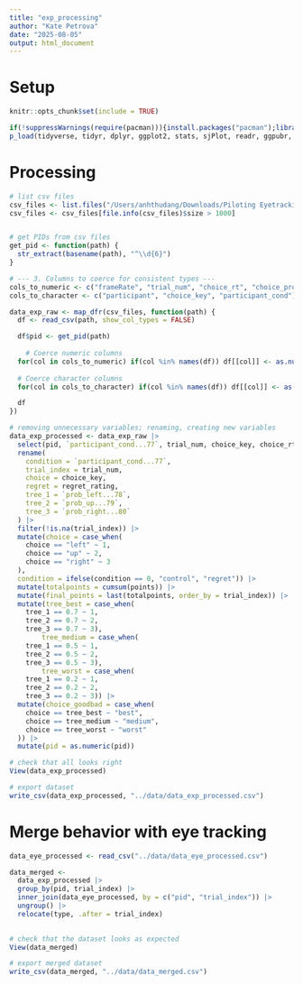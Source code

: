 ```yaml
---
title: "exp_processing"
author: "Kate Petrova"
date: "2025-08-05"
output: html_document
---
```


# Setup

```r
knitr::opts_chunk$set(include = TRUE)

if(!suppressWarnings(require(pacman))){install.packages("pacman");library("pacman")}
p_load(tidyverse, tidyr, dplyr, ggplot2, stats, sjPlot, readr, ggpubr, patchwork, lubridate, ggthemr, ggdist, showtext, eyelinkReader, usethis)
```

# Processing

```r
# list csv files
csv_files <- list.files("/Users/anhthudang/Downloads/Piloting Eyetracking/regret_eyetracking/experiment/data", pattern = "\\.csv$", full.names = TRUE)
csv_files <- csv_files[file.info(csv_files)$size > 1000]


# get PIDs from csv files
get_pid <- function(path) {
  str_extract(basename(path), "^\\d{6}")
}

# --- 3. Columns to coerce for consistent types ---
cols_to_numeric <- c("frameRate", "trial_num", "choice_rt", "choice_prob", "points", "regret_rating", "regret_rt")
cols_to_character <- c("participant", "choice_key", "participant_cond") 

data_exp_raw <- map_dfr(csv_files, function(path) {
  df <- read_csv(path, show_col_types = FALSE)

  df$pid <- get_pid(path)
  
    # Coerce numeric columns
  for(col in cols_to_numeric) if(col %in% names(df)) df[[col]] <- as.numeric(df[[col]])
  
  # Coerce character columns
  for(col in cols_to_character) if(col %in% names(df)) df[[col]] <- as.character(df[[col]])

  df
})

# removing unnecessary variables; renaming, creating new variables
data_exp_processed <- data_exp_raw |>
  select(pid, `participant_cond...77`, trial_num, choice_key, choice_rt, choice_prob, points, regret_rating, regret_rt, `prob_left...78`, `prob_up...79`, `prob_right...80`) |>
  rename(
    condition = `participant_cond...77`,
    trial_index = trial_num,
    choice = choice_key,
    regret = regret_rating,
    tree_1 = `prob_left...78`,
    tree_2 = `prob_up...79`,
    tree_3 = `prob_right...80`
  ) |>
  filter(!is.na(trial_index)) |>
  mutate(choice = case_when(
    choice == "left" ~ 1,
    choice == "up" ~ 2,
    choice == "right" ~ 3
  ),
  condition = ifelse(condition == 0, "control", "regret")) |>
  mutate(totalpoints = cumsum(points)) |>
  mutate(final_points = last(totalpoints, order_by = trial_index)) |>
  mutate(tree_best = case_when(
    tree_1 == 0.7 ~ 1,
    tree_2 == 0.7 ~ 2,
    tree_3 == 0.7 ~ 3),
        tree_medium = case_when(
    tree_1 == 0.5 ~ 1,
    tree_2 == 0.5 ~ 2,
    tree_3 == 0.5 ~ 3),
        tree_worst = case_when(
    tree_1 == 0.2 ~ 1,
    tree_2 == 0.2 ~ 2,
    tree_3 == 0.2 ~ 3)) |>
  mutate(choice_goodbad = case_when(
    choice == tree_best ~ "best",
    choice == tree_medium ~ "medium",
    choice == tree_worst ~ "worst"
  )) |>
  mutate(pid = as.numeric(pid)) 
```

```r
# check that all looks right
View(data_exp_processed)
```

```r
# export dataset
write_csv(data_exp_processed, "../data/data_exp_processed.csv")
```

# Merge behavior with eye tracking

```r
data_eye_processed <- read_csv("../data/data_eye_processed.csv")
```


```r
data_merged <-
  data_exp_processed |>
  group_by(pid, trial_index) |>
  inner_join(data_eye_processed, by = c("pid", "trial_index")) |>
  ungroup() |>
  relocate(type, .after = trial_index) 
  
```

```r
# check that the dataset looks as expected
View(data_merged)
```

```r
# export merged dataset
write_csv(data_merged, "../data/data_merged.csv")
```
